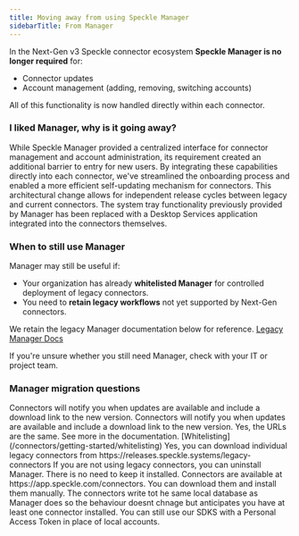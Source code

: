 ```yaml
---
title: Moving away from using Speckle Manager
sidebarTitle: From Manager
---
```


In the Next-Gen v3 Speckle connector ecosystem **Speckle Manager is no longer required** for:

- Connector updates  
- Account management (adding, removing, switching accounts)  

All of this functionality is now handled directly within each connector.

### I liked Manager, why is it going away?

While Speckle Manager provided a centralized interface for connector management and account administration, 
its requirement created an additional barrier to entry for new users. By integrating these capabilities 
directly into each connector, we've streamlined the onboarding process and enabled a more efficient 
self-updating mechanism for connectors. This architectural change allows for independent release cycles 
between legacy and current connectors. The system tray functionality previously provided by Manager 
has been replaced with a Desktop Services application integrated into the connectors themselves.

### When to still use Manager

Manager may still be useful if:

- Your organization has already **whitelisted Manager** for controlled deployment of legacy connectors. 
- You need to **retain legacy workflows** not yet supported by Next-Gen connectors.

We retain the legacy Manager documentation below for reference. [Legacy Manager Docs](/legacy/user/manager)

<Tip>If you're unsure whether you still need Manager, check with your IT or project team.</Tip>

### Manager migration questions

<AccordionGroup>
  <Accordion title="How do I update connectors without Manager?">
    Connectors will notify you when updates are available and include a download 
    link to the new version.
  </Accordion>
  <Accordion title="How do I know when a connector was updated?">
    Connectors will notify you when updates are available and include a download 
    link to the new version.
  </Accordion>
  <Accordion title="IT had to whitelist various URLs for Speckle to function, do they remain the same?">
    Yes, the URLs are the same. See more in the documentation. [Whitelisting](/connectors/getting-started/whitelisting)
  </Accordion>
  <Accordion title="Can I download individual legacy connectors without Manager?">
    Yes, you can download individual legacy connectors from 
    https://releases.speckle.systems/legacy-connectors
  </Accordion>
  <Accordion title="Should I uninstall Speckle Manager?">
    If you are not using legacy connectors, you can uninstall Manager. There is 
    no need to keep it installed.
  </Accordion>
  <Accordion title="How are connectors deployed if not through manager?">
    Connectors are available at https://app.speckle.com/connectors. You can download 
    them and install them manually.
  </Accordion>
  <Accordion title="Manager used to manage my local accounts for working with scripts run locally.">
    The connectors write tot he same local database as Manager does so the 
    behaviour doesnt chnage but anticipates you have at least one connector installed. 
    You can still use our SDKS with a Personal Access Token in place of local accounts.
  </Accordion>
</AccordionGroup>
